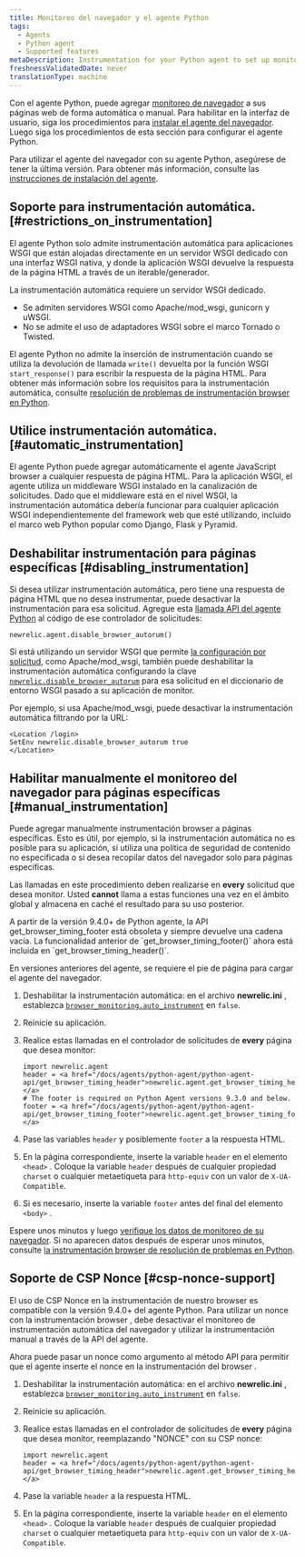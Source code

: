 ```yaml
---
title: Monitoreo del navegador y el agente Python
tags:
  - Agents
  - Python agent
  - Supported features
metaDescription: Instrumentation for your Python agent to set up monitoring with browser instrumentation.
freshnessValidatedDate: never
translationType: machine
---
```


Con el agente Python, puede agregar [monitoreo de navegador](/docs/browser/new-relic-browser/getting-started/introduction-new-relic-browser) a sus páginas web de forma automática o manual. Para habilitar <InlinePopover type="browser"/>en la interfaz de usuario, siga los procedimientos para [instalar el agente del navegador](/docs/browser/new-relic-browser/installation/install-new-relic-browser-agent). Luego siga los procedimientos de esta sección para configurar el agente Python.

Para utilizar el agente del navegador con su agente Python, asegúrese de tener la última versión. Para obtener más información, consulte las [instrucciones de instalación del agente](/docs/agents/python-agent/installation-and-configuration/python-agent-installation).

## Soporte para instrumentación automática. [#restrictions_on_instrumentation]

El agente Python solo admite instrumentación automática para aplicaciones WSGI que están alojadas directamente en un servidor WSGI dedicado con una interfaz WSGI nativa, y donde la aplicación WSGI devuelve la respuesta de la página HTML a través de un iterable/generador.

La instrumentación automática requiere un servidor WSGI dedicado.

* Se admiten servidores WSGI como Apache/mod_wsgi, gunicorn y uWSGI.
* No se admite el uso de adaptadores WSGI sobre el marco Tornado o Twisted.

El agente Python no admite la inserción de instrumentación cuando se utiliza la devolución de llamada `write()` devuelta por la función WSGI `start_response()` para escribir la respuesta de la página HTML. Para obtener más información sobre los requisitos para la instrumentación automática, consulte [resolución de problemas de instrumentación browser en Python](/docs/agents/python-agent/troubleshooting/troubleshooting-page-load-timing-python).

## Utilice instrumentación automática. [#automatic_instrumentation]

El agente Python puede agregar automáticamente el agente JavaScript browser a cualquier respuesta de página HTML. Para la aplicación WSGI, el agente utiliza un middleware WSGI instalado en la canalización de solicitudes. Dado que el middleware está en el nivel WSGI, la instrumentación automática debería funcionar para cualquier aplicación WSGI independientemente del framework web que esté utilizando, incluido el marco web Python popular como Django, Flask y Pyramid.

## Deshabilitar instrumentación para páginas específicas [#disabling_instrumentation]

Si desea utilizar instrumentación automática, pero tiene una respuesta de página HTML que no desea instrumentar, puede desactivar la instrumentación para esa solicitud. Agregue esta [llamada API del agente Python](/docs/agents/python-agent/installation-configuration/python-agent-configuration#disable_browser_autorum) al código de ese controlador de solicitudes:

```
newrelic.agent.disable_browser_autorum()
```

Si está utilizando un servidor WSGI que permite [la configuración por solicitud](/docs/agents/python-agent/installation-configuration/python-agent-configuration#per-request-configuration), como Apache/mod_wsgi, también puede deshabilitar la instrumentación automática configurando la clave [`newrelic.disable_browser_autorum`](/docs/agents/python-agent/installation-configuration/python-agent-configuration#disable_browser_autorum) para esa solicitud en el diccionario de entorno WSGI pasado a su aplicación de monitor.

Por ejemplo, si usa Apache/mod_wsgi, puede desactivar la instrumentación automática filtrando por la URL:

```
<Location /login>
SetEnv newrelic.disable_browser_autorum true
</Location>
```

## Habilitar manualmente el monitoreo del navegador para páginas específicas [#manual_instrumentation]

Puede agregar manualmente instrumentación browser a páginas específicas. Esto es útil, por ejemplo, si la instrumentación automática no es posible para su aplicación, si utiliza una política de seguridad de contenido no especificada o si desea recopilar datos del navegador solo para páginas específicas.

Las llamadas en este procedimiento deben realizarse en <DoNotTranslate>**every**</DoNotTranslate> solicitud que desea monitor. Usted <DoNotTranslate>**cannot**</DoNotTranslate> llama a estas funciones una vez en el ámbito global y almacena en caché el resultado para su uso posterior.

<Callout variant="important">
  A partir de la versión 9.4.0+ de Python agente, la API get_browser_timing_footer está obsoleta y siempre devuelve una cadena vacía. La funcionalidad anterior de `get_browser_timing_footer()` ahora está incluida en `get_browser_timing_header()`.

  En versiones anteriores del agente, se requiere el pie de página para cargar el agente del navegador.
</Callout>

1. Deshabilitar la instrumentación automática: en el archivo <DoNotTranslate>**newrelic.ini**</DoNotTranslate> , establezca [`browser_monitoring.auto_instrument`](/docs/agents/python-agent/installation-configuration/python-agent-configuration#browser-auto) en `false`.

2. Reinicie su aplicación.

3. Realice estas llamadas en el controlador de solicitudes de <DoNotTranslate>**every**</DoNotTranslate> página que desea monitor:

   ```
   import newrelic.agent
   header = <a href="/docs/agents/python-agent/python-agent-api/get_browser_timing_header">newrelic.agent.get_browser_timing_header()</a>
   # The footer is required on Python Agent versions 9.3.0 and below.
   footer = <a href="/docs/agents/python-agent/python-agent-api/get_browser_timing_footer">newrelic.agent.get_browser_timing_footer()</a>
   ```

4. Pase las variables `header` y posiblemente `footer` a la respuesta HTML.

5. En la página correspondiente, inserte la variable `header` en el elemento `<head>` . Coloque la variable `header` después de cualquier propiedad `charset` o cualquier metaetiqueta para `http-equiv` con un valor de `X-UA-Compatible`.

6. Si es necesario, inserte la variable `footer` antes del final del elemento `<body>` .

Espere unos minutos y luego [verifique los datos de monitoreo de su navegador](/docs/browser/new-relic-browser/getting-started/browser-overview-website-performance-glance). Si no aparecen datos después de esperar unos minutos, consulte [la instrumentación browser de resolución de problemas en Python](/docs/agents/python-agent/troubleshooting/troubleshooting-page-load-timing-python).

## Soporte de CSP Nonce [#csp-nonce-support]

El uso de CSP Nonce en la instrumentación de nuestro browser es compatible con la versión 9.4.0+ del agente Python. Para utilizar un nonce con la instrumentación browser , debe desactivar el monitoreo de instrumentación automática del navegador y utilizar la instrumentación manual a través de la API del agente.

Ahora puede pasar un nonce como argumento al método API para permitir que el agente inserte el nonce en la instrumentación del browser .

1. Deshabilitar la instrumentación automática: en el archivo <DoNotTranslate>**newrelic.ini**</DoNotTranslate> , establezca [`browser_monitoring.auto_instrument`](/docs/agents/python-agent/installation-configuration/python-agent-configuration#browser-auto) en `false`.

2. Reinicie su aplicación.

3. Realice estas llamadas en el controlador de solicitudes de <DoNotTranslate>**every**</DoNotTranslate> página que desea monitor, reemplazando "NONCE" con su CSP nonce:

   ```
   import newrelic.agent
   header = <a href="/docs/agents/python-agent/python-agent-api/get_browser_timing_header">newrelic.agent.get_browser_timing_header("NONCE")</a>
   ```

4. Pase la variable `header` a la respuesta HTML.

5. En la página correspondiente, inserte la variable `header` en el elemento `<head>` . Coloque la variable `header` después de cualquier propiedad `charset` o cualquier metaetiqueta para `http-equiv` con un valor de `X-UA-Compatible`.